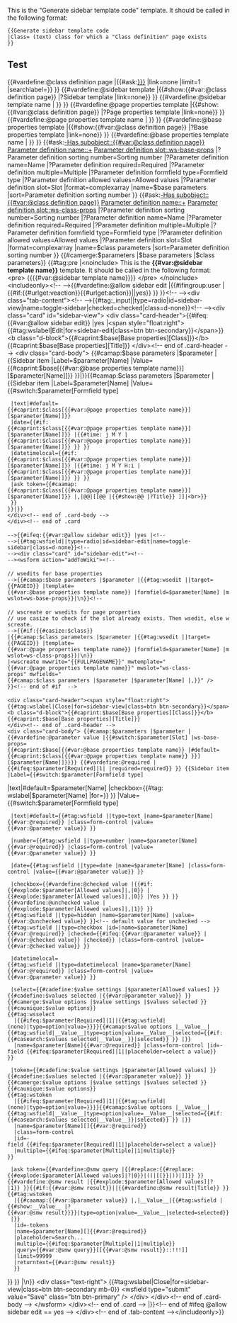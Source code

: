 <noinclude>
{{CSP alert}}
This is the "Generate sidebar template code" template. It should be called in the following format:

<pre>
{{Generate sidebar template code
|Class= (text) class for which a "Class definition" page exists
}}
</pre>
  
==Test==
{{Generate sidebar template code |Class=Kaas}}
  
</noinclude><includeonly>{{#vardefine:@class definition page |{{#ask:[[Defines class::{{{Class|}}}]] |link=none |limit=1 |searchlabel=}} }}<!--
-->{{#vardefine:@sidebar template |{{#show:{{#var:@class definition page}} |?Sidebar template |link=none}} }}<!--
-->{{#vardefine:@sidebar template name |{{PAGENAME:{{#var:@sidebar template}} }} }}<!--

-->{{#vardefine:@page properties template |{{#show:{{#var:@class definition page}} |?Page properties template |link=none}} }}<!--
-->{{#vardefine:@page properties template name |{{PAGENAME:{{#var:@page properties template}} }} }}<!--

-->{{#vardefine:@base properties template |{{#show:{{#var:@class definition page}} |?Base properties template |link=none}} }}<!--
-->{{#vardefine:@base properties template name |{{PAGENAME:{{#var:@base properties template}} }} }}<!--

-->{{#ask:[[-Has subobject::{{#var:@class definition page}}]] [[Parameter definition name::+]] [[Parameter definition slot::ws-base-props]]
|?Parameter definition sorting number=Sorting number
|?Parameter definition name=Name
|?Parameter definition required=Required
|?Parameter definition multiple=Multiple
|?Parameter definition formfield type=Formfield type
|?Parameter definition allowed values=Allowed values
|?Parameter definition slot=Slot
|format=complexarray
|name=$base parameters
|sort=Parameter definition sorting number
}}<!--

-->{{#ask:[[-Has subobject::{{#var:@class definition page}}]] [[Parameter definition name::+]] [[Parameter definition slot::ws-class-props]]
|?Parameter definition sorting number=Sorting number
|?Parameter definition name=Name
|?Parameter definition required=Required
|?Parameter definition multiple=Multiple
|?Parameter definition formfield type=Formfield type
|?Parameter definition allowed values=Allowed values
|?Parameter definition slot=Slot
|format=complexarray
|name=$class parameters
|sort=Parameter definition sorting number
}}<!--

-->{{#camerge:$parameters |$base parameters |$class parameters}}<!--

-->{{#tag:pre |<nowiki><noi</nowiki><nowiki>nclude>

</nowiki>This is the '''{{#var:@sidebar template name}}''' template. It should be called in the following format:<nowiki>

<pre>
{{</nowiki>{{#var:@sidebar template name}}<nowiki>}}
</pre>

</noin</nowiki><nowiki>clude><incl</nowiki><nowiki>udeonly><!--

-->{{#vardefine:@allow sidebar edit |{{#ifingroup:user |{{#if:{{#urlget:veaction}}{{#urlget:action}}||yes}} }} }}<!--

--><div class="tab-content"><!--
-->{{#tag:_input||type=radio|id=sidebar-view|name=toggle-sidebar|checked=checked|class=d-none}}<!--
--><div class="card" id="sidebar-view">
<div class="card-header">{{#ifeq:{{#var:@allow sidebar edit}} |yes |<span style="float:right">{{#tag:wslabel|Edit|for=sidebar-edit|class=btn btn-secondary}}</span>}}
<b class="d-block">{{#caprint:$base[Base properties][Class]}}</b>
{{#caprint:$base[Base properties][Title]}}
</div><!-- end of .card-header -->
<div class="card-body">
</nowiki><!--
-->{{#camap:$base parameters |$parameter |<nowiki>{{Sidebar item
|Label=</nowiki>$parameter[Name]<nowiki>
|Value={{#caprint:$base[</nowiki>{{#var:@base properties template name}}<nowiki>][</nowiki>$parameter[Name]<nowiki>]}}
}}</nowiki>|}}{{#camap:$class parameters |$parameter |<nowiki>{{Sidebar item
|Label=</nowiki>$parameter[Name]<nowiki>
|Value=</nowiki>{{#switch:$parameter[Formfield type]
  |text|#default=<nowiki>{{#caprint:$class[</nowiki>{{#var:@page properties template name}}<nowiki>][</nowiki>$parameter[Name]<nowiki>]}}</nowiki>
  |date=<nowiki>{{#if:{{#caprint:$class[</nowiki>{{#var:@page properties template name}}<nowiki>][</nowiki>$parameter[Name]<nowiki>]}} |{{#time: j M Y |{{#caprint:$class[</nowiki>{{#var:@page properties template name}}<nowiki>][</nowiki>$parameter[Name]<nowiki>]}} }} }}</nowiki>
  |datetimelocal=<nowiki>{{#if:{{#caprint:$class[</nowiki>{{#var:@page properties template name}}<nowiki>][</nowiki>$parameter[Name]<nowiki>]}} |{{#time: j M Y H:i |{{#caprint:$class[</nowiki>{{#var:@page properties template name}}<nowiki>][</nowiki>$parameter[Name]<nowiki>]}} }} }}</nowiki>
  |ask token=<nowiki>{{#caamap:{{#caprint:$class[</nowiki>{{#var:@page properties template name}}<nowiki>][</nowiki>$parameter[Name]<nowiki>]}} |,|@@|[[@@ |{{#show:@@ |?Title}} ]]|<br>}}</nowiki>
  }}<nowiki>
}}</nowiki>|}}<nowiki>
</div><!-- end of .card-body -->
</div><!-- end of .card 

-->{{#ifeq:{{#var:@allow sidebar edit}} |yes |<!--
-->{{#tag:wsfield||type=radio|id=sidebar-edit|name=toggle-sidebar|class=d-none}}<!--
--><div class="card" id="sidebar-edit"><!--
--><wsform action="addToWiki"><!--

// wsedits for base properties
--></nowiki>{{#camap:$base parameters |$parameter |<nowiki>{{#tag:wsedit ||target={{PAGEID}} |template=</nowiki>{{#var:@base properties template name}}<nowiki> |formfield=</nowiki>$parameter[Name]<nowiki> |mwslot=ws-base-props}}</nowiki>|\n}}<nowiki><!--

// wscreate or wsedits for page properties
// use casize to check if the slot already exists. Then wsedit, else wscreate.
-->{{#if:{{#casize:$class}}
|</nowiki>{{#camap:$class parameters |$parameter |<nowiki>{{#tag:wsedit ||target={{PAGEID}} |template=</nowiki>{{#var:@page properties template name}}<nowiki> |formfield=</nowiki>$parameter[Name]<nowiki> |mwslot=ws-class-props}}</nowiki>|\n}}<nowiki>
|<wscreate mwwrite="{{FULLPAGENAME}}" mwtemplate="</nowiki>{{#var:@page properties template name}}<nowiki>" mwslot="ws-class-props" mwfields="</nowiki>{{#camap:$class parameters |$parameter |$parameter[Name] |,}}<nowiki>" />
}}<!-- end of #if  -->

<div class="card-header"><span style="float:right">{{#tag:wslabel|Close|for=sidebar-view|class=btn btn-secondary}}</span>
<b class="d-block">{{#caprint:$base[Base properties][Class]}}</b>
{{#caprint:$base[Base properties][Title]}}
</div><!-- end of .card-header -->
<div class="card-body">
</nowiki><!--

// Form fields
-->{{#camap:$parameters |$parameter |{{#vardefine:@parameter value |{{#switch:$parameter[Slot] |ws-base-props=<nowiki>{{#caprint:$base[</nowiki>{{#var:@base properties template name}} |#default=<nowiki>{{#caprint:$class[</nowiki>{{#var:@page properties template name}} }}<nowiki>]</nowiki>[$parameter[Name]<nowiki>]}}</nowiki>}}<!--
-->{{#vardefine:@required |{{#ifeq:$parameter[Required]|1|<nowiki> |required=required</nowiki>}} }}<!--
--><nowiki>{{Sidebar item
|Label=</nowiki>{{#switch:$parameter[Formfield type]
|text|#default=$parameter[Name] |checkbox=<nowiki>{{#tag: wslabel|$parameter[Name] |for=</nowiki>{{lc:{{anchorencode:$parameter[Name] }} }}<nowiki>}}</nowiki> }}<nowiki>
|Value=</nowiki>{{#switch:$parameter[Formfield type]
  |text|#default=<nowiki>{{#tag:wsfield ||type=text |name=</nowiki>$parameter[Name]{{#var:@required}}<nowiki> |class=form-control |value=</nowiki>{{#var:@parameter value}}<nowiki> }}</nowiki>

  |number=<nowiki>{{#tag:wsfield ||type=number |name=</nowiki>$parameter[Name]{{#var:@required}}<nowiki> |class=form-control |value=</nowiki>{{#var:@parameter value}}<nowiki> }}</nowiki>

  |date=<nowiki>{{#tag:wsfield ||type=date |name=</nowiki>$parameter[Name]<nowiki> |class=form-control |value=</nowiki>{{#var:@parameter value}}<nowiki> }}</nowiki>

  |checkbox={{#vardefine:@checked value |{{#if:{{#explode:$parameter[Allowed values]|,|0}} |{{#explode:$parameter[Allowed values]|,|0}} |Yes }} }}<!--
    -->{{#vardefine:@unchecked value |{{#explode:$parameter[Allowed values]|,|1}} }}<!--
    --><nowiki>{{#tag:wsfield ||type=hidden |name=</nowiki>$parameter[Name]<nowiki> |value=</nowiki>{{#var:@unchecked value}}<nowiki> }}<!-- default value for unchecked -->
{{#tag:wsfield ||type=checkbox |id=</nowiki>{{lc:{{anchorencode:$parameter[Name] }} }}<nowiki>|name=</nowiki>$parameter[Name]{{#var:@required}}<nowiki> |checked={{#ifeq:</nowiki>{{#var:@parameter value}}<nowiki> |</nowiki>{{#var:@checked value}}<nowiki> |checked}} |class=form-control |value=</nowiki>{{#var:@checked value}}<nowiki> }}</nowiki>

  |datetimelocal=<nowiki>{{#tag:wsfield ||type=datetimelocal |name=</nowiki>$parameter[Name]{{#var:@required}}<nowiki> |class=form-control |value=</nowiki>{{#var:@parameter value}}<nowiki> }}</nowiki>

  |select=<nowiki>{{#cadefine:$value settings |</nowiki>$parameter[Allowed values]<nowiki> }}
{{#cadefine:$values selected |</nowiki>{{#var:@parameter value}}<nowiki> }}
{{#camerge:$value options |$value settings |$values selected }}
{{#caunique:$value options}}
{{#tag:wsselect
  |</nowiki>{{#ifeq:$parameter[Required]|1||<nowiki>{{#tag:wsfield|(none)|type=option|value=}}
</nowiki>}}<nowiki>{{#camap:$value options |__Value__|{{#tag:wsfield|__Value__|type=option|value=__Value__|selected={{#if:{{#casearch:$values selected|__Value__}}|selected}} }} |}}
  |name=</nowiki>$parameter[Name]{{#var:@required}}<nowiki> |class=form-control |id=</nowiki>{{lc:{{anchorencode:$parameter[Name] }} }}-field {{#ifeq:$parameter[Required]|1|<nowiki>|placeholder=select a value</nowiki>}} <nowiki>
}}</nowiki>

  |token=<nowiki>{{#cadefine:$value settings |</nowiki>$parameter[Allowed values]<nowiki> }}
{{#cadefine:$values selected |</nowiki>{{#var:@parameter value}}<nowiki> }}
{{#camerge:$value options |$value settings |$values selected }}
{{#caunique:$value options}}
{{#tag:wstoken
  |</nowiki>{{#ifeq:$parameter[Required]|1||<nowiki>{{#tag:wsfield|(none)|type=option|value=}}
</nowiki>}}<nowiki>{{#camap:$value options |__Value__|{{#tag:wsfield|__Value__|type=option|value=__Value__|selected={{#if:{{#casearch:$values selected|__Value__}}|selected}} }} |}}
  |name=</nowiki>$parameter[Name][]{{#var:@required}}<nowiki> 
  |class=form-control 
  |id=</nowiki>{{lc:{{anchorencode:$parameter[Name] }} }}-field {{#ifeq:$parameter[Required]|1|<nowiki>|placeholder=select a value</nowiki>}}<nowiki>
  |multiple=</nowiki>{{#ifeq:$parameter[Multiple]|1|multiple}}<nowiki>
}}</nowiki>


  |ask token={{#vardefine:@smw query |{{#replace:{{#replace:{{#explode:$parameter[Allowed values]|?|0}}|((|&#91;&#91;}}|))|&#93;&#93;}} }}<!--
  -->{{#vardefine:@smw result |{{#explode:$parameter[Allowed values]|?|1}} }}{{#if:{{#var:@smw result}}||{{#vardefine:@smw result|Title}} }}<!--
  --><nowiki>{{#tag:wstoken 
  |{{#caamap:</nowiki>{{#var:@parameter value}}<nowiki> |,|__Value__|{{#tag:wsfield |{{#show:__Value__ |?</nowiki>{{#var:@smw result}}<nowiki>}}|type=option|value=__Value__|selected=selected}} |}}
  |id=</nowiki>{{lc:{{anchorencode:$parameter[Name]}} }}<nowiki>-tokens
  |name=</nowiki>$parameter[Name][]{{#var:@required}}<nowiki>
  |placeholder=Search...
  |multiple=</nowiki>{{#ifeq:$parameter[Multiple]|1|multiple}}<nowiki>
  |query=</nowiki>{{#var:@smw query}}<nowiki>[[</nowiki>{{#var:@smw result}}::!!!<nowiki>]]
  |limit=99999
  |returntext=</nowiki>{{#var:@smw result}}<nowiki>
  }}</nowiki>
}}<nowiki>
}}</nowiki>
|\n}}<!-- end of #camap $parmaeters --><nowiki>

<div class="text-right">
{{#tag:wslabel|Close|for=sidebar-view|class=btn btn-secondary mb-0}}
<wsfield type="submit" value="Save" class="btn btn-primary" />
</div>
</div><!-- end of .card-body -->
</wsform>
</div><!-- end of .card -->
|}}<!-- end of #ifeq @allow sidebar edit == yes -->
</div><!-- end of .tab-content 

--></inclu</nowiki><nowiki>deonly></nowiki>}}<!--

--></includeonly>